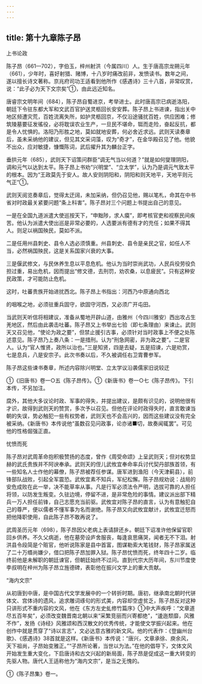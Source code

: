 ```yaml
---
---
---
```

title: 第十九章陈子昂
---



上书论政

陈子昂（661—702），字伯玉，梓州射洪（今属四川）人。生于唐高宗龙朔元年（661），少年时，喜好射猎、赌博，十八岁时痛改前非，发愤读书。数年之间，遂以擅长诗文著称。京兆府司功王适看到他所作《感遇诗》三十八首，非常叹赏，说：“此子必为天下文宗矣”①，由此远近知名。

唐睿宗文明年间（684），陈子昂自蜀进京，考举进士。此时唐高宗已病逝洛阳，朝廷下令驻东都大军和文武百官护送灵柩回长安安葬。陈子昂上书进谏，指出关中地区频遭灾荒，百姓流离失所，如护灵柩回京，不仅沿途骚扰百姓，供应困难；修筑陵墓要征发徭役，必将耽误农业生产，一旦民不堪命，铤而走险，奋起反抗，都是令人忧惧的。洛阳乃形胜之地，莫如就地安葬，何必舍近求远。武则天读奏章后，虽未采纳他的建议，但见其文采词藻，叹为“奇才”，在金华殿召见了他。他貌不出众，应对敏捷，慷慨陈词，武后擢升其为麟台正字。

垂拱元年（685），武则天下诏策问群臣“调无气当以何道？”就是如何燮理阴阳，调和元气以达到太平。陈子昂上书劝“兴明堂”、“立太学”，认为乃是调元气致太平的根本。因为“王政莫先于安人。故人安则阴阳和，阴阳和则天地平，天地平则元气正”①。

武则天阅览奏章后，觉得太迂阔，未加采纳，但仍召见他，赐以笔札，命其在中书省对时政最关紧要问题“条上科害”。陈子昂对三个问题上书提出自己的意见。

一是在全国九道派遣大使巡按天下，“申黜陟，求人瘼”，即考核官吏和视察民间疾苦。他认为派遣大使出巡是非常必要的，人选要派有德有才的充任；如果不得其人。则足以祸国殃民，莫如不派。

二是任用州县刺史、县令人选必须慎重。州县刺史、县令是亲民之官，如任人不当，必然祸国殃民，这是关系国家兴衰的大事。

三是偃武修文，与民休养生息以平息危机。他认为当时崇尚武功，人民兵役劳役负担过重，易出危机，因而提出“修文德，去刑罚，劝农桑，以息疲民”。只有这种安民政策，才可能防止危机。

这时，吐蕃贵族开始进扰西北。陈子昂上书指出：河西乃中原通向西北

的咽喉之地，必须驻重兵固守，欲固守河西，又必须广开屯田。

当武则天听信将相建议，准备从蜀地开辟山道，由雅州（今四川雅安）西出攻占生羌地区，然后由此袭击吐蕃。陈子昂又上书举出七验（即七条理由）来谏止。武则天又召见他，“使论为政之要”，但禁止援引古事，必须针对当时政事上不便之处陈述意见。陈子昂乃上奏八条：一是措刑。认为“刑急网密，非为政之要”。二是官人。认为“官人惟贤，政所以治也。”三是知贤，四是去疑，五是招谏，六是劝赏，七是息兵，八是安宗子。此次书奏以后，不久被调任右卫胄曹参军。

陈子昂这些谏书奏章，所述内容除兴明堂、立太学议沿袭儒家旧说较迂

①《旧唐书》卷一○五《陈子昂传》。①《新唐书》卷一○七《陈子昂传》。下引本传，不另加注。

腐外，其他大多议论时政、军事的得失，并提出建议，是颇有识见的，说明他很有才识，故得到武则天的赞赏，多次予以召见。但他在评论时政得失时，直言敢谏当朝的失误，势必触犯一些有权势者，武则天也不会高兴的，因而这些建议没有完全被采纳。《新唐书》本传说他“虽数召见问政事，论亦诸■切，故奏闻辄罢”。可见他的性格倔强正直。

忧愤而死

陈子昂对武周革命抱积极赞扬的态度，曾作《周受命颂》上呈武则天；但对权势显赫的武氏贵族并不阿谀奉承。武则天的侄儿武攸宜奉命率兵讨代契丹部族首领，有一些知名人士作他的幕僚，陈子昂被荐任参谋。唐军进到渔阳（今天津蓟县），前锋部队战败，引起全军震恐。武攸宜素不知兵，军纪松懈。陈子昂规劝说：战局的安危成败在此一举，决不能草率从事。凡是行军必须法令严明，选拔可靠的人担任将领，以防发生叛变。久驻边境，停留不进，是非常危险的事情。建议派出部下精兵一万人担任前锋，自己志愿充当前驱。武攸宜对陈子昂的直言，认为有意触犯自己的尊严，便以儒者不懂军事为名而谢绝。陈子昂又向武攸宜献计，武攸宜迁怒而把他降职使用，自此陈子昂不敢再说了。

武周圣历元年（698），陈子昂因父老病上表请辞还乡。朝廷下诏准许他保留官职回乡供养。不久父病逝，他在墓旁设庐舍服丧，每逢哀思痛哭，闻者无不下泪。射洪县令段简是个赃官，他听说陈家是县中首富，图谋勒索大笔钱财，陈子昂家属送了二十万缗尚嫌少，借口把陈子昂加罪入狱。陈子昂忧愤而死，终年四十二岁。临终前他是未解职的朝廷谏官，但朝廷始终不过问。直到代宗大历年间，东川节度使李叔明在梓州为陈子昂立旌德碑，表彰他在振兴文学上的重大贡献。

“海内文宗”

从初唐到中唐，是中国古代文学发展中的一个转折时期。唐初，继承南北朝时代骈体文、宫体诗的遗风，追求雕词琢句的形式美，内容却空虚贫乏，陈子昂反对这种只讲形式不重内容的文风，他在《东方左史虬修竹篇序》①中大声疾呼：“文章道尽五百年矣”，必须改变魏晋南北朝以来“采繁竞丽而兴寄都绝”，“逶迤颓靡，风雅不作”，发扬《诗经》风雅颂和西汉散文的优秀传统，才能使文学振兴起来。他在创作中就是贯穿了“诗以言志”，文必达意古雅的新文风。他的代表作：《登幽州台歌》、《感遇诗》38首就是这样。《新唐书》本传说：“唐兴，文章承徐、庾余风，天下祖尚，子昂始变雅正。”“子昂所论著，当世以为法。”在他的倡导下，文体文风开始发生重大变化，下启唐诗和古文兴起的新局面，陈子昂是促成这一重大转变的先驱人物。唐代人王适称他为“海内文宗”，是当之无愧的。

①《陈子昂集》卷一。